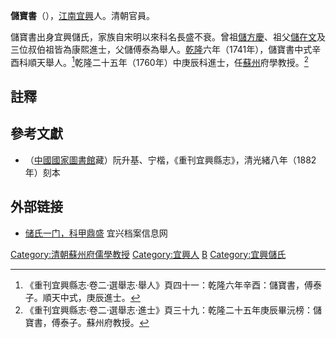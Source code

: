 '''儲寶書'''（{{bd|?||?|}}），[[江南省|江南]][[宜興|宜興]]人。清朝官員。

儲寶書出身宜興儲氏，家族自宋明以來科名長盛不衰。曾祖[[儲方慶|儲方慶]]、祖父[[儲在文|儲在文]]及三位叔伯祖皆為康熙進士，父儲傅泰為舉人。[[乾隆|乾隆]]六年（1741年），儲寶書中式辛酉科順天舉人。<ref>《重刊宜興縣志·卷二·選舉志·舉人》頁四十一：乾隆六年辛酉：儲寶書，傅泰子。順天中式，庚辰進士。</ref>乾隆二十五年（1760年）中庚辰科進士，任[[蘇州|蘇州]]府學教授。<ref>《重刊宜興縣志·卷二·選舉志·進士》頁三十九：乾隆二十五年庚辰畢沅榜：儲寶書，傅泰子。蘇州府教授。</ref>

==註釋==
{{reflist}}

==參考文獻==
*（[[中國國家圖書館|中國國家圖書館]]藏）阮升基、宁楷，《重刊宜興縣志》，清光緒八年（1882年）刻本

==外部链接==
*[http://www.yxarchive.gov.cn/show_info02.asp?id=1597&iid=50 储氏一门，科甲鼎盛]{{dead link|date=2017年11月 |bot=InternetArchiveBot |fix-attempted=yes }} 宜兴档案信息网

{{乾隆二十五年庚辰科殿試金榜}}
{{儲方慶家族}}
{{DEFAULTSORT:Chu儲}}
[[Category:清朝蘇州府儒學教授|Category:清朝蘇州府儒學教授]]
[[Category:宜興人|Category:宜興人]]
[[Category:儲姓|B]]
[[Category:宜興儲氏|Category:宜興儲氏]]